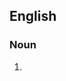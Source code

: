 {{also|rattle snakes}}

==English==

===Noun===
{{head|en|noun plural form}}

# {{plural of|rattlesnake|lang=en}}